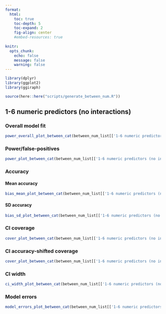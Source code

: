 ```yaml
---
format: 
  html:
    toc: true
    toc-depth: 5
    toc-expand: 2
    fig-align: center
    #embed-resources: true
    
knitr: 
  opts_chunk: 
    echo: false
    message: false
    warning: false
---
```


```r
library(dplyr)
library(ggplot2)
library(ggiraph)
```

```r
source(here::here("scripts/generate_between_num.R"))
```



## 1-6 numeric predictors (no interactions)

### Overall model fit

```r
power_overall_plot_between_cat(between_num_list[['1-6 numeric predictors (no interactions)']]$sim_df_power_sum_overall)
```



### Power/false-positives

```r
power_plot_between_cat(between_num_list[['1-6 numeric predictors (no interactions)']]$sim_df_power_sum)
```



### Accuracy 

#### Mean accuracy 

```r
bias_mean_plot_between_cat(between_num_list[['1-6 numeric predictors (no interactions)']]$sim_df_bias_sum)
```



#### SD accuracy 

```r
bias_sd_plot_between_cat(between_num_list[['1-6 numeric predictors (no interactions)']]$sim_df_bias_sum)
```



### CI coverage

```r
cover_plot_between_cat(between_num_list[['1-6 numeric predictors (no interactions)']]$sim_df_cover_sum)
```



### CI accuracy-shifted coverage

```r
cover_plot_between_cat(between_num_list[['1-6 numeric predictors (no interactions)']]$sim_df_cover_shift_sum)
```



### CI width

```r
ci_width_plot_between_cat(between_num_list[['1-6 numeric predictors (no interactions)']]$sim_df_ci_width_sum)
```



### Model errors

```r
model_errors_plot_between_cat(between_num_list[['1-6 numeric predictors (no interactions)']]$sim_df_model_errors_sum)
```




